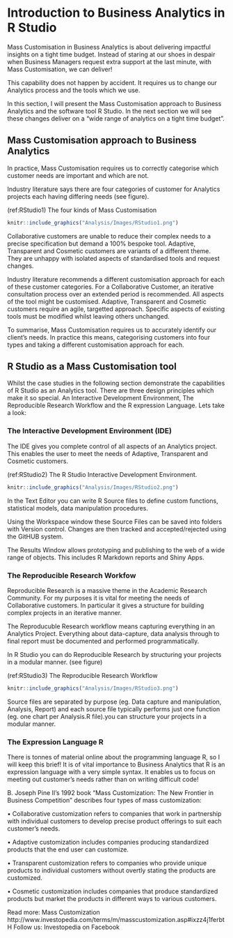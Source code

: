 # Introduction to Business Analytics in R Studio {#RBusinessAnalytics}

Mass Customisation in Business Analytics is about delivering impactful insights on a tight time budget. Instead of staring at our shoes in despair when Business Managers request extra support at the last minute, with Mass Customisation, we can deliver!

This capability does not happen by accident. It requires us to change our Analytics process and the tools which we use. 

In this section, I will present the Mass Customisation approach to Business Analytics and the software tool R Studio. In the next section we will see these changes deliver on a "wide range of analytics on a tight time budget".

## Mass Customisation approach to Business Analytics

In practice, Mass Customisation requires us to correctly categorise which customer needs are important and which are not. 

Industry literature says there are four categories of customer for Analytics projects each having differing needs (see figure). 

(ref:RStudio1) The four kinds of Mass Customisation

```r
knitr::include_graphics("Analysis/Images/RStudio1.png")
```
Collaborative customers are unable to reduce their complex needs to a precise specification but demand a 100% bespoke tool. Adaptive, Transparent and Cosmetic customers are variants of a different theme. They are unhappy with isolated aspects of standardised tools and request changes.

Industry literature recommends a different customisation approach for each of these customer categories. For a Collaborative Customer, an iterative consultation process over an extended period is recommended. All aspects of the tool might be customised. Adaptive, Transparent and Cosmetic customers require an agile, targetted approach. Specific aspects of existing tools must be modified whilst leaving others unchanged.

To summarise, Mass Customisation requires us to accurately identify our client's needs. In practice this means, categorising customers into four types and taking a different customisation approach for each.

## R Studio as a Mass Customisation tool

Whilst the case studies in the following section demonstrate the capabilities of R Studio as an Analytics tool. There are three design principles which make it so special. An Interactive Development Environment, The Reproducible Research Workflow and the R expression Language. Lets take a look:

### The Interactive Development Environment (IDE)

The IDE gives you complete control of all aspects of an Analytics project. This enables the user to meet the needs of Adaptive, Transparent and Cosmetic customers. 

(ref:RStudio2) The R Studio Interactive Development Environment.

```r
knitr::include_graphics("Analysis/Images/RStudio2.png")
```
In the Text Editor you can write R Source files to define custom functions, statistical models, data manipulation procedures. 

Using the Workspace window these Source Files can be saved into folders with Version control. Changes are then tracked and accepted/rejected using the GitHUB system.

The Results Window allows prototyping and publishing to the web of a wide range of objects. This includes R Markdown reports and Shiny Apps.

### The Reproducible Research Workfow

Reproducible Research is a massive theme in the Academic Research Community. For my purposes it is vital for meeting the needs of Collaborative customers. In particular it gives a structure for building complex projects in an iterative manner.

The Reproducuble Research workflow means capturing everything in an Analytics Project. Everything about data-capture, data analysis through to final report must be documented and performed programmatically. 

In R Studio you can do Reproducible Research by structuring your projects in a modular manner. (see figure) 

(ref:RStudio3) The Reproducible Research Workflow

```r
knitr::include_graphics("Analysis/Images/RStudio3.png")
```

Source files are separated by purpose (eg. Data capture and manipulation, Analysis, Report) and each source file typically performs just one function (eg. one chart per Analysis.R file).you can structure your projects in a modular manner. 

### The Expression Language R

There is tonnes of material online about the programming language R, so I will keep this brief! It is of vital importance to Business Analytics that R is an expression language with a very simple syntax. It enables us to focus on meeting out customer's needs rather than on writing difficult code!



B. Joseph Pine II's 1992 book "Mass Customization: The New Frontier in Business Competition" describes four types of mass customization:

• Collaborative customization refers to companies that work in partnership with individual customers to develop precise product offerings to suit each customer's needs.

• Adaptive customization includes companies producing standardized products that the end user can customize.

• Transparent customization refers to companies who provide unique products to individual customers without overtly stating the products are customized.

• Cosmetic customization includes companies that produce standardized products but market the products in different ways to various customers.



Read more: Mass Customization http://www.investopedia.com/terms/m/masscustomization.asp#ixzz4j1ferbtH 
Follow us: Investopedia on Facebook


